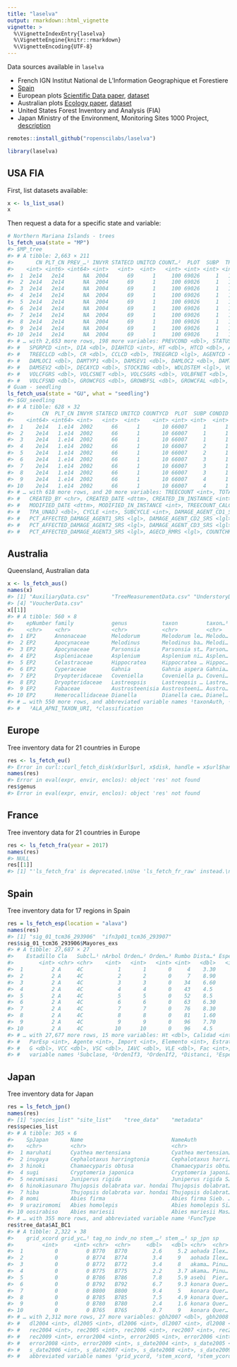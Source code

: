 ```yaml
---
title: "laselva"
output: rmarkdown::html_vignette
vignette: >
  %\VignetteIndexEntry{laselva}
  %\VignetteEngine{knitr::rmarkdown}
  %\VignetteEncoding{UTF-8}
---
```




Data sources available in `laselva`

- French IGN Institut National de L'Information Geographique et Forestiere
- [Spain][esp]
- European plots [Scientific Data paper][eupaper], [dataset][eufig]
- Australian plots [Ecology paper][auspaper], [dataset][ausfig]
- United States Forest Inventory and Analysis (FIA)
- Japan Ministry of the Environment, Monitoring Sites 1000 Project, [description][jpn]



```r
remotes::install_github("ropenscilabs/laselva")
```


```r
library(laselva)
```

## USA FIA

First, list datasets available:


```r
x <- ls_list_usa()
x
```

Then request a data for a specific state and variable:


```r
# Northern Mariana Islands - trees
ls_fetch_usa(state = "MP")
#> $MP_tree
#> # A tibble: 2,663 × 211
#>       CN PLT_CN PREV_…¹ INVYR STATECD UNITCD COUNT…²  PLOT  SUBP  TREE CONDID AZIMUTH DIST 
#>    <int> <int6> <int64> <int>   <int>  <int>   <int> <int> <int> <int>  <int> <lgl>   <lgl>
#>  1  2e14   2e14      NA  2004      69      1     100 69026     1   100      1 NA      NA   
#>  2  2e14   2e14      NA  2004      69      1     100 69026     1   101      1 NA      NA   
#>  3  2e14   2e14      NA  2004      69      1     100 69026     1   102      1 NA      NA   
#>  4  2e14   2e14      NA  2004      69      1     100 69026     1   103      1 NA      NA   
#>  5  2e14   2e14      NA  2004      69      1     100 69026     1   104      1 NA      NA   
#>  6  2e14   2e14      NA  2004      69      1     100 69026     1   105      1 NA      NA   
#>  7  2e14   2e14      NA  2004      69      1     100 69026     1   106      1 NA      NA   
#>  8  2e14   2e14      NA  2004      69      1     100 69026     1   107      1 NA      NA   
#>  9  2e14   2e14      NA  2004      69      1     100 69026     1   108      1 NA      NA   
#> 10  2e14   2e14      NA  2004      69      1     100 69026     1   109      1 NA      NA   
#> # … with 2,653 more rows, 198 more variables: PREVCOND <dbl>, STATUSCD <int>, SPCD <int>,
#> #   SPGRPCD <int>, DIA <dbl>, DIAHTCD <int>, HT <dbl>, HTCD <dbl>, ACTUALHT <dbl>,
#> #   TREECLCD <dbl>, CR <dbl>, CCLCD <dbl>, TREEGRCD <lgl>, AGENTCD <dbl>, CULL <dbl>,
#> #   DAMLOC1 <dbl>, DAMTYP1 <dbl>, DAMSEV1 <dbl>, DAMLOC2 <dbl>, DAMTYP2 <dbl>,
#> #   DAMSEV2 <dbl>, DECAYCD <dbl>, STOCKING <dbl>, WDLDSTEM <lgl>, VOLCFNET <dbl>,
#> #   VOLCFGRS <dbl>, VOLCSNET <dbl>, VOLCSGRS <dbl>, VOLBFNET <dbl>, VOLBFGRS <dbl>,
#> #   VOLCFSND <dbl>, GROWCFGS <dbl>, GROWBFSL <dbl>, GROWCFAL <dbl>, MORTCFGS <dbl>, …
# Guam - seedling
ls_fetch_usa(state = "GU", what = "seedling")
#> $GU_seedling
#> # A tibble: 628 × 32
#>         CN  PLT_CN INVYR STATECD UNITCD COUNTYCD  PLOT  SUBP CONDID  SPCD SPGRPCD STOCKING
#>    <int64> <int64> <int>   <int>  <int>    <int> <int> <int>  <int> <int>   <int>    <dbl>
#>  1    2e14   1.e14  2002      66      1       10 66007     1      1  6042      54   0.0015
#>  2    2e14   1.e14  2002      66      1       10 66007     1      1  7282      54   0.001 
#>  3    2e14   1.e14  2002      66      1       10 66007     1      1  7987      54   0.0005
#>  4    2e14   1.e14  2002      66      1       10 66007     2      1  6042      54   0.0029
#>  5    2e14   1.e14  2002      66      1       10 66007     2      1  7987      54   0.002 
#>  6    2e14   1.e14  2002      66      1       10 66007     3      1  6042      54   0.001 
#>  7    2e14   1.e14  2002      66      1       10 66007     3      1  7091      54   0.0005
#>  8    2e14   1.e14  2002      66      1       10 66007     3      1  7282      54   0.0005
#>  9    2e14   1.e14  2002      66      1       10 66007     4      1  6042      54   0.0024
#> 10    2e14   1.e14  2002      66      1       10 66007     4      1  7987      54   0.002 
#> # … with 618 more rows, and 20 more variables: TREECOUNT <int>, TOTAGE <lgl>,
#> #   CREATED_BY <chr>, CREATED_DATE <dttm>, CREATED_IN_INSTANCE <int>, MODIFIED_BY <chr>,
#> #   MODIFIED_DATE <dttm>, MODIFIED_IN_INSTANCE <int>, TREECOUNT_CALC <int>,
#> #   TPA_UNADJ <dbl>, CYCLE <int>, SUBCYCLE <int>, DAMAGE_AGENT_CD1_SRS <lgl>,
#> #   PCT_AFFECTED_DAMAGE_AGENT1_SRS <lgl>, DAMAGE_AGENT_CD2_SRS <lgl>,
#> #   PCT_AFFECTED_DAMAGE_AGENT2_SRS <lgl>, DAMAGE_AGENT_CD3_SRS <lgl>,
#> #   PCT_AFFECTED_DAMAGE_AGENT3_SRS <lgl>, AGECD_RMRS <lgl>, COUNTCHKCD_RMRS <lgl>
```

## Australia

Queensland, Australian data


```r
x <- ls_fetch_aus()
names(x)
#> [1] "AuxiliaryData.csv"       "TreeMeasurementData.csv" "UnderstoryData.csv"     
#> [4] "VoucherData.csv"
x[[1]]
#> # A tibble: 560 × 8
#>    epNumber family            genus           taxon         taxon…¹ ALA_A…² ALA_A…³ class…⁴
#>    <chr>    <chr>             <chr>           <chr>         <chr>   <chr>   <chr>   <chr>  
#>  1 EP2      Annonaceae        Melodorum       Melodorum le… Melodo… urn:ls… http:/… Climber
#>  2 EP2      Apocynaceae       Melodinus       Melodinus ba… Melodi… urn:ls… http:/… Climber
#>  3 EP2      Apocynaceae       Parsonsia       Parsonsia st… Parson… urn:ls… http:/… Climber
#>  4 EP2      Aspleniaceae      Asplenium       Asplenium ni… Asplen… urn:ls… http:/… Fern   
#>  5 EP2      Celastraceae      Hippocratea     Hippocratea … Hippoc… urn:ls… http:/… Climber
#>  6 EP2      Cyperaceae        Gahnia          Gahnia aspera Gahnia… urn:ls… http:/… Sedge  
#>  7 EP2      Dryopteridaceae   Coveniella      Coveniella p… Coveni… urn:ls… http:/… Fern   
#>  8 EP2      Dryopteridaceae   Lastreopsis     Lastreopsis … Lastre… urn:ls… http:/… Fern   
#>  9 EP2      Fabaceae          Austrosteenisia Austrosteeni… Austro… urn:ls… http:/… Climber
#> 10 EP2      Hemerocallidaceae Dianella        Dianella cae… Dianel… urn:ls… http:/… Lily   
#> # … with 550 more rows, and abbreviated variable names ¹​taxonAuth, ²​ALA_APNI_TAXON_LSID,
#> #   ³​ALA_APNI_TAXON_URI, ⁴​classification
```

## Europe

Tree inventory data for 21 countries in Europe


```r
res <- ls_fetch_eu()
#> Error in curl::curl_fetch_disk(x$url$url, x$disk, handle = x$url$handle): Operation was aborted by an application callback
names(res)
#> Error in eval(expr, envir, enclos): object 'res' not found
res$genus
#> Error in eval(expr, envir, enclos): object 'res' not found
```

## France

Tree inventory data for 21 countries in Europe


```r
res <- ls_fetch_fra(year = 2017)
names(res)
#> NULL
res[[1]]
#> [1] "'ls_fetch_fra' is deprecated.\nUse 'ls_fetch_fr_raw' instead.\nSee help(\"Deprecated\")"
```

## Spain

Tree inventory data for 17 regions in Spain


```r
res = ls_fetch_esp(location = "alava")
names(res)
#> [1] "sig_01_tcm36_293906"  "ifn3p01_tcm36_293907"
res$sig_01_tcm36_293906$Mayores_exs
#> # A tibble: 27,687 × 27
#>    Estadillo Cla   Subcl…¹ nArbol Orden…² Orden…³ Rumbo Dista…⁴ Especie Espec…⁵   Dn1   Dn2
#>        <int> <chr> <chr>    <int>   <int>   <int> <int>   <dbl>   <int>   <int> <int> <int>
#>  1         2 A     4C           1       1       0     4    3.30      28      28   118   121
#>  2         2 A     4C           2       2       0     7    8.90      28      28   124   127
#>  3         2 A     4C           3       3       0    34    6.60      28      28   168   171
#>  4         2 A     4C           4       4       0    43    4.5       28      28   158   165
#>  5         2 A     4C           5       5       0    52    8.5       28      28   173   172
#>  6         2 A     4C           6       6       0    63    6.30      28      28   170   171
#>  7         2 A     4C           7       7       0    76    8.30      28      28   144   143
#>  8         2 A     4C           8       8       0    81    1.60      28      28   109   107
#>  9         2 A     4C           9       9       0    96    7.70      28      28   204   205
#> 10         2 A     4C          10      10       0    96    4.5       28      28   132   131
#> # … with 27,677 more rows, 15 more variables: Ht <dbl>, Calidad <int>, Forma <int>,
#> #   ParEsp <int>, Agente <int>, Import <int>, Elemento <int>, Estrato <int>, CD <int>,
#> #   G <dbl>, VCC <dbl>, VSC <dbl>, IAVC <dbl>, VLE <dbl>, Fac <int>, and abbreviated
#> #   variable names ¹​Subclase, ²​OrdenIf3, ³​OrdenIf2, ⁴​Distanci, ⁵​EspecieOriginal
```

## Japan

Tree inventory data for Japan


```r
res = ls_fetch_jpn()
names(res)
#> [1] "species_list" "site_list"    "tree_data"    "metadata"
res$species_list
#> # A tibble: 365 × 6
#>    SpJapan       Name                            NameAuth            Family Synonym FuncT…¹
#>    <chr>         <chr>                           <chr>               <chr>    <int>   <int>
#>  1 maruhati      Cyathea mertensiana             Cyathea mertensian… Cyath…       1       3
#>  2 inugaya       Cephalotaxus harringtonia       Cephalotaxus harri… Cepha…       1       1
#>  3 hinoki        Chamaecyparis obtusa            Chamaecyparis obtu… Cupre…       1       1
#>  4 sugi          Cryptomeria japonica            Cryptomeria japoni… Cupre…       1       1
#>  5 nezumisasi    Juniperus rigida                Juniperus rigida S… Cupre…       1       1
#>  6 hinokiasunaro Thujopsis dolabrata var. hondai Thujopsis dolabrat… Cupre…       1       1
#>  7 hiba          Thujopsis dolabrata var. hondai Thujopsis dolabrat… Cupre…       0       1
#>  8 momi          Abies firma                     Abies firma Sieb. … Pinac…       1       1
#>  9 uraziromomi   Abies homolepis                 Abies homolepis Si… Pinac…       1       1
#> 10 oosirabiso    Abies mariesii                  Abies mariesii Mas… Pinac…       1       1
#> # … with 355 more rows, and abbreviated variable name ¹​FuncType
res$tree_data$AI_BC1
#> # A tibble: 2,322 × 38
#>    grid_xcord grid_yc…¹ tag_no indv_no stem_…² stem_…³ sp_jpn sp    gbh2004 gbh2005 gbh2006
#>         <int>     <int> <chr>  <chr>     <dbl>   <dbl> <chr>  <chr>   <dbl>   <dbl>   <dbl>
#>  1          0         0 B770   B770        2.6     5.2 aohada Ilex…    15.7    16      16.2
#>  2          0         0 B774   B774        3.4     9   aohada Ilex…    17      17.3    17.6
#>  3          0         0 B772   B772        3.4     8   akama… Pinu…    92.5    93.9    95.1
#>  4          0         0 B775   B775        2.2     3.7 akama… Pinu…   100.    103     105. 
#>  5          0         0 B786   B786        7.8     5.9 asebi  Pier…    18.4    18.7    18.6
#>  6          0         0 B792   B792        6.7     9.3 konara Quer…    67.3    68.5    68.6
#>  7          0         0 B800   B800        9.4     5   konara Quer…    63.5    63.8    64.1
#>  8          0         0 B785   B785        7.5     4.9 konara Quer…    84.3    84.7    86  
#>  9          0         0 B780   B780        2.4     1.6 konara Quer…    74.8    74.9    75.2
#> 10          0         0 B765   B765        0.7     9   konara Quer…    62.1    62.2    62.6
#> # … with 2,312 more rows, 27 more variables: gbh2007 <dbl>, gbh2008 <dbl>, gbh2009 <dbl>,
#> #   dl2004 <int>, dl2005 <int>, dl2006 <int>, dl2007 <int>, dl2008 <int>, dl2009 <int>,
#> #   rec2004 <int>, rec2005 <int>, rec2006 <int>, rec2007 <int>, rec2008 <int>,
#> #   rec2009 <int>, error2004 <int>, error2005 <int>, error2006 <int>, error2007 <int>,
#> #   error2008 <int>, error2009 <int>, s_date2004 <int>, s_date2005 <int>,
#> #   s_date2006 <int>, s_date2007 <int>, s_date2008 <int>, s_date2009 <int>, and
#> #   abbreviated variable names ¹​grid_ycord, ²​stem_xcord, ³​stem_ycord
```


[coc]: https://github.com/ropenscilabs/laselva/blob/master/.github/CODE_OF_CONDUCT.md
[auspaper]: https://doi.org/10.1890/14-0458R.1
[ausfig]: https://figshare.com/collections/Long-term_stem_inventory_data_from_tropical_rain_forest_plots_in_Australia/3307029
[eupaper]: https://doi.org/10.1038/sdata.2016.123
[eufig]: https://doi.org/10.6084/m9.figshare.c.3288407.v1
[esp]: https://www.miteco.gob.es/fr/biodiversidad/servicios/banco-datos-naturaleza/informacion-disponible/ifn3_base_datos_1_25.aspx
[jpn]: http://db.cger.nies.go.jp/JaLTER/ER_DataPapers/archives/2011/ERDP-2011-01/metadata

